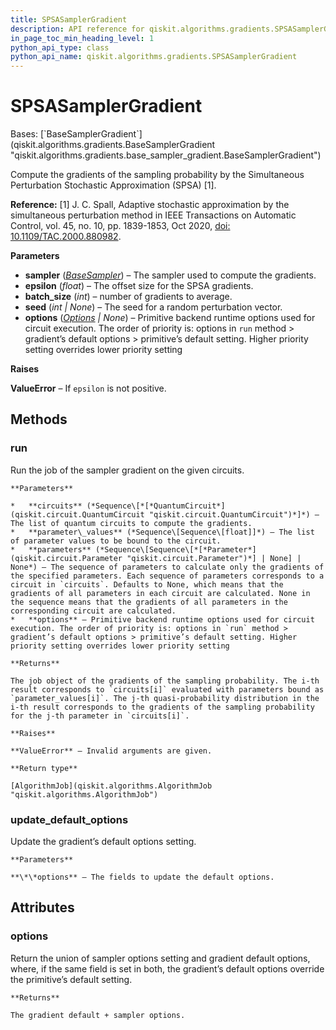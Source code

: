 ```yaml
---
title: SPSASamplerGradient
description: API reference for qiskit.algorithms.gradients.SPSASamplerGradient
in_page_toc_min_heading_level: 1
python_api_type: class
python_api_name: qiskit.algorithms.gradients.SPSASamplerGradient
---
```


# SPSASamplerGradient

<Class id="qiskit.algorithms.gradients.SPSASamplerGradient" isDedicatedPage={true} github="https://github.com/qiskit/qiskit/tree/stable/0.24/qiskit/algorithms/gradients/spsa_sampler_gradient.py" signature="SPSASamplerGradient(sampler, epsilon, batch_size=1, seed=None, options=None)">
  Bases: [`BaseSamplerGradient`](qiskit.algorithms.gradients.BaseSamplerGradient "qiskit.algorithms.gradients.base_sampler_gradient.BaseSamplerGradient")

  Compute the gradients of the sampling probability by the Simultaneous Perturbation Stochastic Approximation (SPSA) \[1].

  **Reference:** \[1] J. C. Spall, Adaptive stochastic approximation by the simultaneous perturbation method in IEEE Transactions on Automatic Control, vol. 45, no. 10, pp. 1839-1853, Oct 2020, [doi: 10.1109/TAC.2000.880982](https://ieeexplore.ieee.org/document/880982).

  **Parameters**

  *   **sampler** ([*BaseSampler*](qiskit.primitives.BaseSampler "qiskit.primitives.BaseSampler")) – The sampler used to compute the gradients.
  *   **epsilon** (*float*) – The offset size for the SPSA gradients.
  *   **batch\_size** (*int*) – number of gradients to average.
  *   **seed** (*int | None*) – The seed for a random perturbation vector.
  *   **options** ([*Options*](qiskit.providers.Options "qiskit.providers.Options") *| None*) – Primitive backend runtime options used for circuit execution. The order of priority is: options in `run` method > gradient’s default options > primitive’s default setting. Higher priority setting overrides lower priority setting

  **Raises**

  **ValueError** – If `epsilon` is not positive.

  ## Methods

  <span id="qiskit-algorithms-gradients-spsasamplergradient-run" />

  ### run

  <Function id="qiskit.algorithms.gradients.SPSASamplerGradient.run" name="run" signature="SPSASamplerGradient.run(circuits, parameter_values, parameters=None, **options)">
    Run the job of the sampler gradient on the given circuits.

    **Parameters**

    *   **circuits** (*Sequence\[*[*QuantumCircuit*](qiskit.circuit.QuantumCircuit "qiskit.circuit.QuantumCircuit")*]*) – The list of quantum circuits to compute the gradients.
    *   **parameter\_values** (*Sequence\[Sequence\[float]]*) – The list of parameter values to be bound to the circuit.
    *   **parameters** (*Sequence\[Sequence\[*[*Parameter*](qiskit.circuit.Parameter "qiskit.circuit.Parameter")*] | None] | None*) – The sequence of parameters to calculate only the gradients of the specified parameters. Each sequence of parameters corresponds to a circuit in `circuits`. Defaults to None, which means that the gradients of all parameters in each circuit are calculated. None in the sequence means that the gradients of all parameters in the corresponding circuit are calculated.
    *   **options** – Primitive backend runtime options used for circuit execution. The order of priority is: options in `run` method > gradient’s default options > primitive’s default setting. Higher priority setting overrides lower priority setting

    **Returns**

    The job object of the gradients of the sampling probability. The i-th result corresponds to `circuits[i]` evaluated with parameters bound as `parameter_values[i]`. The j-th quasi-probability distribution in the i-th result corresponds to the gradients of the sampling probability for the j-th parameter in `circuits[i]`.

    **Raises**

    **ValueError** – Invalid arguments are given.

    **Return type**

    [AlgorithmJob](qiskit.algorithms.AlgorithmJob "qiskit.algorithms.AlgorithmJob")
  </Function>

  <span id="qiskit-algorithms-gradients-spsasamplergradient-update-default-options" />

  ### update\_default\_options

  <Function id="qiskit.algorithms.gradients.SPSASamplerGradient.update_default_options" name="update_default_options" signature="SPSASamplerGradient.update_default_options(**options)">
    Update the gradient’s default options setting.

    **Parameters**

    **\*\*options** – The fields to update the default options.
  </Function>

  ## Attributes

  ### options

  <Attribute id="qiskit.algorithms.gradients.SPSASamplerGradient.options" name="options">
    Return the union of sampler options setting and gradient default options, where, if the same field is set in both, the gradient’s default options override the primitive’s default setting.

    **Returns**

    The gradient default + sampler options.
  </Attribute>
</Class>

